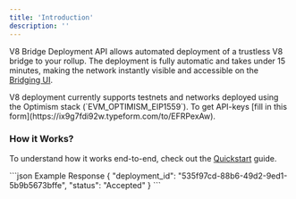 ```yaml
---
title: 'Introduction'
description: ''
---
```



V8 Bridge Deployment API allows automated deployment of a trustless V8 bridge to your rollup. The deployment is fully automatic and takes under 15 minutes, making the network instantly visible and accessible on the [Bridging UI](https://layerswap.io/v8).

<Note>
  V8 deployment currently supports testnets and networks deployed using the Optimism stack (`EVM_OPTIMISM_EIP1559`). To get API-keys [fill in this form](https://ix9g7fdi92w.typeform.com/to/EFRPexAw).
</Note>

### How it Works?
<HowItWorksSnippet />

To understand how it works end-to-end, check out the [Quickstart](/quickstart) guide.

<RequestExample>
<OpRequest />
</RequestExample>


<ResponseExample>
```json Example Response
{
    "deployment_id": "535f97cd-88b6-49d2-9ed1-5b9b5673bffe",
    "status": "Accepted"
}
```
</ResponseExample>
